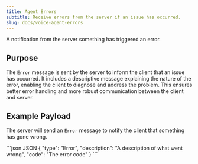 ```yaml
---
title: Agent Errors
subtitle: Receive errors from the server if an issue has occurred.
slug: docs/voice-agent-errors
---
```


<div class="flex flex-row gap-2">
  <Markdown src="../snippets/va-stream-available.mdx" />
</div>

A notification from the server something has triggered an error.

## Purpose

The `Error` message is sent by the server to inform the client that an issue has occurred. It includes a descriptive message explaining the nature of the error, enabling the client to diagnose and address the problem. This ensures better error handling and more robust communication between the client and server.

## Example Payload

The server will send an `Error` message to notify the client that something has gone wrong.

<CodeGroup>
  ```json JSON
  {
    "type": "Error",
    "description": "A description of what went wrong",
    "code": "The error code"
  }
  ```
</CodeGroup>
